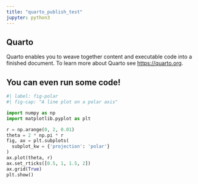 ```yaml
---
title: "quarto_publish_test"
jupyter: python3
---
```


## Quarto

Quarto enables you to weave together content and executable code into a finished document. To learn more about Quarto see <https://quarto.org>.

## You can even run some code! 

```python
#| label: fig-polar
#| fig-cap: "A line plot on a polar axis"

import numpy as np
import matplotlib.pyplot as plt

r = np.arange(0, 2, 0.01)
theta = 2 * np.pi * r
fig, ax = plt.subplots(
  subplot_kw = {'projection': 'polar'} 
)
ax.plot(theta, r)
ax.set_rticks([0.5, 1, 1.5, 2])
ax.grid(True)
plt.show()
```
